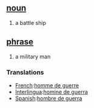 == [[noun]] ==
# a battle ship

== [[phrase]] ==
# a military man

=== Translations ===
*[[French]]:[[homme de guerre]]
*[[Interlingua]]:[[homine de guerra]]
*[[Spanish]]:[[hombre de guerra]]
